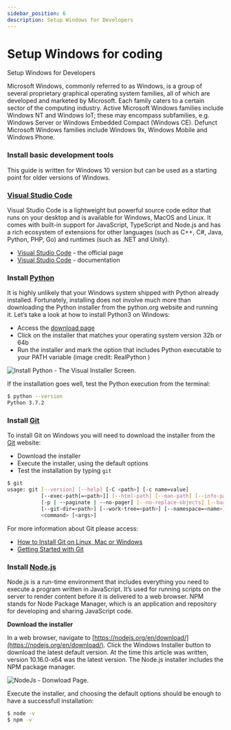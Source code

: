 ```yaml
---
sidebar_position: 6
description: Setup Windows for Developers
---
```


# Setup Windows for coding

<SubHeading>Setup Windows for Developers</SubHeading>

Microsoft Windows, commonly referred to as Windows, is a group of several proprietary graphical operating system families, all of which are developed and marketed by Microsoft. Each family caters to a certain sector of the computing industry. Active Microsoft Windows families include Windows NT and Windows IoT; these may encompass subfamilies, e.g. Windows Server or Windows Embedded Compact (Windows CE). Defunct Microsoft Windows families include Windows 9x, Windows Mobile and Windows Phone.

###

### Install basic development tools

This guide is written for Windows 10 version but can be used as a starting point for older versions of Windows.

### [Visual Studio Code](https://code.visualstudio.com/)

Visual Studio Code is a lightweight but powerful source code editor that runs on your desktop and is available for Windows, MacOS and Linux. It comes with built-in support for JavaScript, TypeScript and Node.js and has a rich ecosystem of extensions for other languages (such as C++, C#, Java, Python, PHP, Go) and runtimes (such as .NET and Unity).&#x20;

- [Visual Studio Code](https://code.visualstudio.com/) - the official page
- [Visual Studio Code](https://code.visualstudio.com/docs) - documentation

###

### Install [Python](https://www.python.org)

It is highly unlikely that your Windows system shipped with Python already installed. Fortunately, installing does not involve much more than downloading the Python installer from the python.org website and running it. Let’s take a look at how to install Python3 on Windows:

- Access the [download page](https://www.python.org/downloads/windows/)
- Click on the installer that matches your operating system version 32b or 64b
- Run the installer and mark the option that includes Python executable to your PATH variable (image credit: RealPython )

![Install Python - The Visual Installer Screen.](https://files.realpython.com/media/win-install-dialog.40e3ded144b0.png)

If the installation goes well, test the Python execution from the terminal:

```bash
$ python --version
Python 3.7.2
```

###

### Install [Git](https://git-scm.com/downloads)

To install Git on Windows you will need to download the installer from the [Git](https://git-scm.com/downloads) website:

- Download the installer
- Execute the installer, using the default options
- Test the installation by typing `git` &#x20;

```bash
$ git
usage: git [--version] [--help] [-C <path>] [-c name=value]
           [--exec-path[=<path>]] [--html-path] [--man-path] [--info-path]
           [-p | --paginate | --no-pager] [--no-replace-objects] [--bare]
           [--git-dir=<path>] [--work-tree=<path>] [--namespace=<name>]
           <command> [<args>]
```

For more information about Git please access:

- [How to Install Git on Linux, Mac or Windows](https://www.linode.com/docs/development/version-control/how-to-install-git-on-linux-mac-and-windows/)
- [Getting Started with Git](https://www.linode.com/docs/development/version-control/how-to-configure-git/)

###

### Install [Node.js](https://nodejs.org/en/)

Node.js is a run-time environment that includes everything you need to execute a program written in JavaScript. It’s used for running scripts on the server to render content before it is delivered to a web browser. NPM stands for Node Package Manager, which is an application and repository for developing and sharing JavaScript code.

**Download the installer**

In a web browser, navigate to [https://nodejs.org/en/download/](https://nodejs.org/en/download/). Click the Windows Installer button to download the latest default version. At the time this article was written, version 10.16.0-x64 was the latest version. The Node.js installer includes the NPM package manager.

![NodeJs - Donwload Page.](<../../../static/assets/programming-kit-nodejs (1).jpg>)

Execute the installer, and choosing the default options should be enough to have a successfull installation:

```bash
$ node -v
$ npm -v
```
